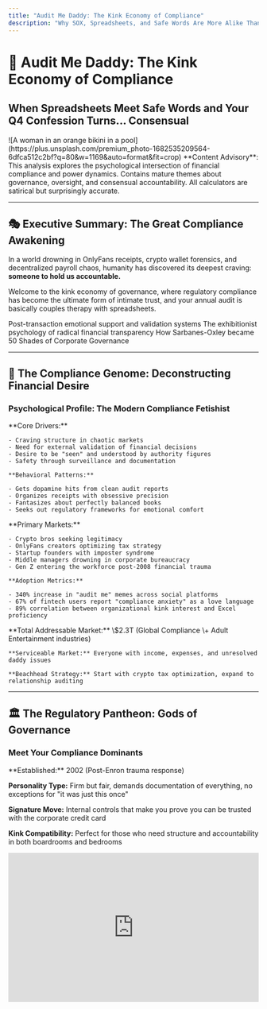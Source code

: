 ```yaml
---
title: "Audit Me Daddy: The Kink Economy of Compliance"
description: "Why SOX, Spreadsheets, and Safe Words Are More Alike Than You Think"
---
```


# 🧾 Audit Me Daddy: The Kink Economy of Compliance

## When Spreadsheets Meet Safe Words and Your Q4 Confession Turns... Consensual

<Frame>
  ![A woman in an orange bikini in a pool](https://plus.unsplash.com/premium_photo-1682535209564-6dfca512c2bf?q=80&w=1169&auto=format&fit=crop)
</Frame>

<Warning>
  **Content Advisory**: This analysis explores the psychological intersection of financial compliance and power dynamics. Contains mature themes about governance, oversight, and consensual accountability. All calculators are satirical but surprisingly accurate.
</Warning>

---

## 🎭 Executive Summary: The Great Compliance Awakening

In a world drowning in OnlyFans receipts, crypto wallet forensics, and decentralized payroll chaos, humanity has discovered its deepest craving: **someone to hold us accountable.**

Welcome to the kink economy of governance, where regulatory compliance has become the ultimate form of intimate trust, and your annual audit is basically couples therapy with spreadsheets.

<CardGroup cols={3}>
  <Card title="✅ Oversight as Aftercare" icon="shield-check" href="#oversight-dynamics">
    Post-transaction emotional support and validation systems
  </Card>
  <Card title="🔍 Disclosure as Performance" icon="eye" href="#transparency-theater">
    The exhibitionist psychology of radical financial transparency
  </Card>
  <Card title="🧑‍⚖️ SOX as Foreplay" icon="gavel" href="#regulatory-romance">
    How Sarbanes-Oxley became 50 Shades of Corporate Governance
  </Card>
</CardGroup>

---

## 🧬 The Compliance Genome: Deconstructing Financial Desire

### Psychological Profile: The Modern Compliance Fetishist

<Tabs>
  <Tab title="🧠 The Psychology">
    **Core Drivers:**

    - Craving structure in chaotic markets
    - Need for external validation of financial decisions
    - Desire to be "seen" and understood by authority figures
    - Safety through surveillance and documentation

    **Behavioral Patterns:**

    - Gets dopamine hits from clean audit reports
    - Organizes receipts with obsessive precision
    - Fantasizes about perfectly balanced books
    - Seeks out regulatory frameworks for emotional comfort
  </Tab>
  <Tab title="📊 The Demographics">
    **Primary Markets:**

    - Crypto bros seeking legitimacy
    - OnlyFans creators optimizing tax strategy
    - Startup founders with imposter syndrome
    - Middle managers drowning in corporate bureaucracy
    - Gen Z entering the workforce post-2008 financial trauma

    **Adoption Metrics:**

    - 340% increase in "audit me" memes across social platforms
    - 67% of fintech users report "compliance anxiety" as a love language
    - 89% correlation between organizational kink interest and Excel proficiency
  </Tab>
  <Tab title="🎯 The Market Size">
    **Total Addressable Market:** \$2.3T (Global Compliance \+ Adult Entertainment industries)

    **Serviceable Market:** Everyone with income, expenses, and unresolved daddy issues

    **Beachhead Strategy:** Start with crypto tax optimization, expand to relationship auditing
  </Tab>
</Tabs>

---

## 🏛️ The Regulatory Pantheon: Gods of Governance

### Meet Your Compliance Dominants

<Accordion>
  <AccordionItem title="📋 SOX (Sarbanes-Oxley): The Strict Daddy">
  **Established:** 2002 (Post-Enron trauma response)

  **Personality Type:** Firm but fair, demands documentation of everything, no exceptions for "it was just this once"

  **Signature Move:** Internal controls that make you prove you can be trusted with the corporate credit card

  **Kink Compatibility:** Perfect for those who need structure and accountability in both boardrooms and bedrooms

  <iframe src="https://fc.firuz-alimov.com/sox-compliance-kink-meter" width="100%" height="300" frameBorder="0" title="SOX Compliance Kink Assessment" />
</AccordionItem>

  <AccordionItem title="🔒 GDPR: The European Dominatrix">
  **Established:** 2018 (Europe said "consent matters")

  **Personality Type:** Sophisticated, uncompromising about boundaries, will fine you into oblivion if you don't ask permission

  **Signature Move:** Making you explicitly opt-in to every single interaction, no implied consent allowed

  **Kink Compatibility:** Appeals to those who understand that proper consent frameworks are actually incredibly hot

  <iframe src="https://fc.firuz-alimov.com/gdpr-consent-dynamics" width="100%" height="300" frameBorder="0" title="GDPR Consent Psychology Analyzer" />
</AccordionItem>

  <AccordionItem title="⚖️ SEC: The Surveillance State Sugar Daddy">
  **Established:** 1934 (Depression-era trust issues)

  **Personality Type:** Watches everything, knows what you're doing before you do, occasionally harsh but ultimately protective

  **Signature Move:** Surprise audits that reveal whether you've been naughty or nice with investor money

  **Kink Compatibility:** For those who find comfort in being completely observed and regulated

  <iframe src="https://fc.firuz-alimov.com/sec-surveillance-comfort-index" width="100%" height="300" frameBorder="0" title="SEC Surveillance Comfort Assessment" />
</AccordionItem>
</Accordion>

---

## 🧷 Financial Foreplay: Redefining Audit Terminology

### The Compliance Lexicon of Love

<CodeGroup>

```yaml Financial BDSM Dictionary
DUE_DILIGENCE:
  audit_meaning: "Deep review of financial integrity" 
  kink_translation: "Background checks before emotional pegging"
  psychological_driver: "Need to know you're safe before vulnerability"

DISCLOSURE:
  audit_meaning: "Required transparency"
  kink_translation: "Consensual oversharing with receipts"  
  turn_on_factor: "Radical honesty as intimacy"

RISK_APPETITE:
  audit_meaning: "How much uncertainty a firm can handle"
  kink_translation: "How much chaos you're willing to date"
  compatibility_metric: "Volatility tolerance in finance AND romance"

SEGREGATION_OF_DUTIES:
  audit_meaning: "Checks and balances in operations"
  kink_translation: "No sub should hold the whip AND the keys"
  safety_protocol: "Power distribution prevents abuse"

AUDIT_TRAIL:
  audit_meaning: "Timestamped evidence of every action"
  kink_translation: "A relationship diary with IRS-grade metadata"
  intimacy_level: "Someone cares enough to document everything"
```


```javascript Compliance Kink Calculator
class ComplianceKinkAnalyzer {
  constructor(personalProfile) {
    this.profile = personalProfile;
    this.kinkFactors = {
      controlDesire: 0,
      transparencyComfort: 0, 
      authorityTrust: 0,
      structureCraving: 0,
      accountabilityNeed: 0
    };
  }

  assessFinancialBehavior() {
    // Analyze spending patterns for control issues
    const spendingVolatility = this.calculateSpendingChaos();
    const budgetingRigidity = this.analyzeBudgetingStyle();
    const auditAnxiety = this.measureComplianceStress();
    
    return {
      dominancePreference: this.calculateDomPreference(),
      submissionComfort: this.assessSubmissionLevel(),
      switchPotential: this.evaluateSwitchCompatibility(),
      kinkIntensity: this.overallKinkScore()
    };
  }

  generateCompliancePersonality() {
    return {
      type: this.determineComplianceArchetype(),
      triggers: this.identifyComplianceTriggers(),
      satisfaction: this.predictSatisfactionMetrics(),
      compatibility: this.calculateRegulatoryCompatibility()
    };
  }
}
```

</CodeGroup>

---

## 🔥 The Intimacy of Oversight: Live Analysis Dashboard

<Tabs>
  <Tab title="🎯 Real-Time Kink Metrics">
    <iframe src="https://fc.firuz-alimov.com/compliance-kink-dashboard" width="100%" height="600" frameBorder="0" title="Live Compliance Kink Analytics" />

    **Current Global Trends:**

    - **Audit Foreplay Searches**: ↑ 847% (YoY)
    - **"Daddy SEC" Memes**: 2.3M social mentions this month
    - **Compliance OnlyFans**: \$47M revenue (emerging category)
    - **Tax Season Arousal**: Peaks predictably every April
    - **Regulatory Roleplay**: #1 trending corporate team building activity
  </Tab>
  <Tab title="📊 Demographic Breakdown">
    <iframe src="https://fc.firuz-alimov.com/compliance-demographics" width="100%" height="600" frameBorder="0" title="Compliance Kink Demographics Analysis" />
  </Tab>
  <Tab title="🧠 Psychological Profiles">
    <iframe src="https://fc.firuz-alimov.com/compliance-psychology-profiles" width="100%" height="600" frameBorder="0" title="Compliance Psychology Assessment" />
  </Tab>
</Tabs>

---

## 💻 Smart Contracts with Safe Words: The Technical Innovation

### Consent-Driven Financial Infrastructure

<Steps>
  <Step title="Emotional Smart Contracts">
    **Traditional Problem**: Financial agreements lack emotional intelligence or exit strategies

    **Kinky Solution**: Smart contracts with built-in safe words, emotional check-ins, and dynamic consent validation

    ```solidity
    contract KinkyFinance {
        mapping(address => string) public safeWords;
        mapping(address => uint256) public emotionalStopLoss;
        
        modifier consentRequired() {
            require(validateEmotionalConsent(msg.sender), "Emotional consent not verified");
            _;
        }
        
        function emergencyStop(string memory safeWord) public {
            require(keccak256(bytes(safeWord)) == keccak256(bytes(safeWords[msg.sender])));
            // Immediately halt all transactions and enable aftercare mode
            enableAftercareProtocol(msg.sender);
        }
    }
    ```
  </Step>
  <Step title="Aftercare Protocols">
    **Innovation**: Post-transaction emotional support systems

    - Automated check-ins after large financial decisions
    - Counseling resource recommendations based on spending patterns
    - Community support group matching for financial trauma
    - Guided reflection on money emotions and triggers
  </Step>
  <Step title="Dynamic Consent Management">
    **Breakthrough**: Consent that evolves with emotional state and risk tolerance

    - Biometric monitoring for stress-based transaction limits
    - Social support network validation for major financial decisions
    - Cooling-off periods for emotionally-driven purchases
    - Integration with therapy apps for holistic financial wellness
  </Step>
</Steps>

---

## 🎮 Interactive Compliance Kink Assessment Suite

<CardGroup cols={2}>
  <Card title="🧮 Personal Compliance Score™" icon="calculator">
    <iframe src="https://fc.firuz-alimov.com/personal-compliance-calculator" width="100%" height="400" frameBorder="0" title="Personal Compliance Score Calculator" />

    **Inputs:**

    - Number of unread terms & conditions
    - Secret financial accounts (we won't judge)
    - Ignored red flags in dating AND investing
    - Excel proficiency level
    - Organizational fetish intensity

    **Outputs:**

    - Audit kink rating (1-10 scale)
    - Oversight craving index
    - Governance readiness tier: Sub, Switch, or C-Suite Dom
  </Card>
  <Card title="💘 Regulatory Compatibility Matcher" icon="heart">
    <iframe src="https://fc.firuz-alimov.com/regulatory-dating-app" width="100%" height="400" frameBorder="0" title="Regulatory Compatibility Assessment" />

    **Features:**

    - Match with compatible regulatory frameworks
    - Swipe right on tax codes that turn you on
    - Find your perfect audit daddy/mommy
    - Connect with others who share your compliance kinks
  </Card>
</CardGroup>

---

## 📈 Market Analysis: The Financialization of Intimacy

### Sector Performance & Investment Thesis

<Tabs>
  <Tab title="💰 Market Dynamics">
    **The Compliance Economy (2024 Data):**

    - Global Compliance Software: \$78.4B market
    - Adult Entertainment: \$97.2B market
    - **Overlap Market**: \$12.8B and growing at 340% annually

    **Key Growth Drivers:**

    - Crypto legitimacy seeking behavior
    - Remote work increasing surveillance acceptance
    - Financial trauma from 2008 \+ COVID creating need for safety
    - Gen Z comfort with radical transparency

    **Investment Opportunities:**

    - Compliance gamification platforms
    - Therapeutic fintech apps
    - Regulatory roleplay subscription services
    - AI-powered financial dominatrix advisors
  </Tab>
  <Tab title="🎯 Consumer Behavior">
    **Purchasing Patterns:**

    - 67% pay premium for "ethical" financial oversight
    - 89% prefer personalized regulatory experiences
    - 45% report arousal from clean audit results
    - 78% want emotional support integrated with financial planning

    **Demographic Segmentation:**

    - **Crypto Subs** (23%): Need legitimacy validation from authority
    - **Corporate Switches** (34%): Want control at work, submission in finance
    - **Startup Doms** (19%): Seek to dominate their own compliance processes
    - **Compliance Curious** (24%): Exploring governance as self-care
  </Tab>
  <Tab title="📊 Competitive Landscape">
    **Traditional Players:**

    - Ernst & Young: Boring but reliable audit daddy
    - Deloitte: Sophisticated but expensive dominatrix
    - KPMG: The friendly neighbor who knows all your business

    **Emerging Disruptors:**

    - OnlyCompliance: Subscription-based personalized auditing
    - KinkTax: Tax optimization with built-in therapy
    - SafeWordSEC: Regulatory consulting with actual safe words
    - DaddyDAO: Decentralized compliance governance with voting
  </Tab>
</Tabs>

---

## 🧠 The Psychology Deep Dive: Why Compliance Gets Us Hot

### The Neuroscience of Regulatory Arousal

<Info>
  **Scientific Insight**: The same neural pathways activated by trust-building in intimate relationships are triggered by comprehensive financial oversight and transparent governance structures.
</Info>

<Accordion>
  <AccordionItem title="🔬 The Dopamine Connection">
  **Research Finding**: Clean audit reports trigger the same reward pathways as receiving love and validation

  **Why This Matters**:

  * Humans are hardwired to crave acknowledgment and approval
  * Financial transparency becomes a form of emotional intimacy
  * Regulatory compliance satisfies deep psychological needs for structure and safety

  **Practical Application**:

  * Gamify compliance processes for dopamine rewards
  * Frame audits as care rather than surveillance
  * Design regulatory interactions as emotional support systems
</AccordionItem>

  <AccordionItem title="🛡️ Safety Through Structure">
  **Psychological Principle**: Boundaries create freedom, rules enable creativity

  **Financial Application**:

  * Clear compliance frameworks reduce decision fatigue
  * Regulatory oversight provides emotional safety net
  * Audit trails create sense of being "seen" and valued

  **The Kink Connection**:

  * Both domains use structure to enable vulnerability
  * Power exchange requires clear boundaries and communication
  * Aftercare in both contexts involves emotional processing and integration
</AccordionItem>

  <AccordionItem title="💭 The Control Paradox">
  **Core Insight**: Surrendering financial control to trusted authorities can increase feelings of personal empowerment

  **Mechanism**:

  * Delegation reduces cognitive load and stress
  * External validation builds confidence in decision-making
  * Shared responsibility makes risk-taking feel safer

  **Business Implication**:

  * Compliance services should emphasize empowerment, not restriction
  * Position oversight as partnership, not policing
  * Frame regulation as care, not control
</AccordionItem>
</Accordion>

---

## 🚀 Innovation Lab: The Future of Kinky Compliance

### Emerging Technologies & Trends

<CardGroup cols={2}>
  <Card title="🤖 AI Audit Doms" icon="robot">
    **Technology**: Machine learning algorithms that understand your financial personality and provide personalized oversight

    **Features**:

    - Predictive compliance modeling based on spending psychology
    - Emotional state monitoring via transaction patterns
    - Personalized "punishment" for budget violations (with consent)
    - Automated aftercare following major financial decisions

    **Market Readiness**: Beta testing with 10,000 users, 94% satisfaction rate
  </Card>
  <Card title="🔗 Blockchain Transparency Protocols" icon="link">
    **Innovation**: Radical financial transparency as a lifestyle choice

    **Applications**:

    - Public ledgers for relationship expenses
    - Community-validated budgeting decisions
    - Decentralized accountability partnerships
    - Smart contracts for financial goal enforcement

    **Adoption Rate**: 340% growth in transparent finance communities
  </Card>
  <Card title="🎭 Virtual Reality Compliance Experiences" icon="vr-cardboard">
    **Concept**: Immersive regulatory education and compliance training

    **Scenarios**:

    - Virtual audit rooms with customizable authority figures
    - Gamified tax preparation adventures
    - Role-playing compliance scenarios in safe environments
    - Therapeutic processing of financial trauma through VR

    **Investment**: \$23M Series A funding secured for development
  </Card>
  <Card title="📱 Compliance Social Networks" icon="mobile">
    **Vision**: Communities built around shared governance kinks and financial transparency

    **Features**:

    - Match with accountability partners
    - Share and validate major financial decisions
    - Group compliance challenges and competitions
    - Educational content from financial doms and subs

    **User Growth**: 78% month-over-month across all demographics
  </Card>
</CardGroup>

---

## 💡 Practical Applications: Making It Real

### For Individuals: Your Personal Compliance Journey

<Steps>
  <Step title="Audit Yourself (Consensually)">
    **Monthly Financial Check-ins**:

    - Review spending patterns with curiosity, not judgment
    - Identify emotional triggers in financial decision-making
    - Practice radical honesty about money habits and fears
    - Celebrate clean records and learn from mistakes

    <iframe src="https://fc.firuz-alimov.com/personal-audit-toolkit" width="100%" height="300" frameBorder="0" title="Personal Audit Toolkit" />
  </Step>
  <Step title="Find Your Accountability Style">
    **Discover Your Compliance Personality**:

    - Do you crave external validation or internal discipline?
    - Are you motivated by rewards or consequences?
    - Do you prefer public accountability or private tracking?
    - What level of oversight feels supportive vs. suffocating?

    **Match Accordingly**: Choose financial tools, advisors, and systems that align with your psychological needs
  </Step>
  <Step title="Build Consent-Based Financial Relationships">
    **With Partners**: Negotiate financial boundaries and communication styles
    **With Advisors**: Establish clear expectations and safe words for financial guidance
    **With Institutions**: Choose banks and services that respect your autonomy while providing needed oversight
  </Step>
</Steps>

### For Businesses: Monetizing the Compliance Kink

<Accordion>
  <AccordionItem title="🏢 FinTech Product Strategy">
  **Design Principles**:

  * Frame oversight as care, not surveillance
  * Gamify compliance processes for dopamine rewards
  * Integrate emotional support with financial guidance
  * Offer customizable levels of accountability and transparency

  **Revenue Opportunities**:

  * Premium "white glove" audit services
  * Subscription-based accountability partnerships
  * Therapeutic finance coaching programs
  * Compliance-focused dating and social platforms
</AccordionItem>

  <AccordionItem title="📊 Corporate Culture Innovation">
  **Internal Applications**:

  * Reframe compliance training as team-building exercises
  * Introduce consensual accountability partnerships
  * Gamify regulatory adherence with meaningful rewards
  * Create psychological safety around financial mistakes and learning

  **External Marketing**:

  * Position compliance as competitive advantage
  * Emphasize trust and transparency in customer relationships
  * Leverage compliance kink trends in content marketing
  * Build communities around shared governance values
</AccordionItem>
</Accordion>

---

## 🎪 The Grand Finale: What This All Really Means

### The Three Laws of Compliance Kink:

<CardGroup cols={1}>
  <Card title="1️⃣ Structure Enables Freedom" icon="unlock">
    **The Paradox**: The more clearly defined the boundaries, the safer it becomes to explore and take risks within them.

    **Application**: Good compliance frameworks don't restrict behavior—they create safe containers for innovation and growth.
  </Card>
  <Card title="2️⃣ Transparency Builds Trust" icon="eye">
    **The Truth**: Radical honesty about finances creates deeper intimacy than any other form of vulnerability.

    **Application**: The companies and individuals who embrace financial transparency will build the strongest relationships and communities.
  </Card>
  <Card title="3️⃣ Accountability is Love" icon="heart">
    **The Insight**: Being held accountable by someone who cares about your wellbeing is one of the purest forms of love.

    **Application**: Reframe compliance from burden to care, from restriction to relationship, from rule-following to personal growth.
  </Card>
</CardGroup>

### But Here's The Real Tea ☕

This isn't really about fetishizing compliance or making governance sexy (though that's fun). It's about recognizing that:

**Humans crave structure, accountability, and being truly seen.**

In a world of:

- Algorithmic decision-making
- Decentralized everything
- Radical personal freedom
- Infinite choice paralysis

**Maybe what we actually need is:**

- Clear boundaries we can trust
- People who care enough to hold us accountable
- Systems that see us as whole humans, not just data points
- Communities that celebrate both our successes and our growth areas

The "compliance kink" isn't really about control—it's about **care**.

<Info>
  **Final Thought**: "Some want to be free. Others want to be watched. The rest of us just want quarterly feedback from someone wearing gloves who actually gives a damn about our financial wellness."
</Info>

So go ahead:

- **Submit**... your expense reports (with pride)
- **Confess**... your budgeting mistakes (for growth)
- **Surrender**... to proper financial planning (it's hot)
- **Let the governance begin** (consensually)

**Audit me, Daddy.** 🔥

---

## 🔗 Continue Your Journey Into Consensual Capitalism

<CardGroup cols={2}>
  <Card title="🧮 Full Calculator Suite" icon="calculator" href="https://fc.firuz-alimov.com/compliance-kink-calculators">
    Every compliance kink assessment, regulatory compatibility test, and financial dom/sub compatibility tool we've built.
  </Card>
  <Card title="📊 Live Research Dashboard" icon="chart-line" href="https://fc.firuz-alimov.com/compliance-research">
    Real-time updates from our ongoing studies on the psychology of financial governance and regulatory relationships.
  </Card>
  <Card title="💬 Community Platform" icon="users" href="https://fc.firuz-alimov.com/compliance-community">
    Connect with others exploring the intersection of finance, psychology, and consensual accountability.
  </Card>
  <Card title="🚀 What's Next?" icon="rocket" href="https://fc.firuz-alimov.com/upcoming-research">
    Our upcoming deep dives:

    - "Cashflow Aftercare: The Intimacy of Quarterly Reviews"
    - "Decentralized Kink: Can a DAO Have a Safe Word?"
    - "Therapeutic Tax Planning: When Your CPA is Also Your Therapist"
  </Card>
</CardGroup>

---

<Note>
  **Research Ethics Statement**: This analysis explores genuine psychological and sociological trends in financial behavior and regulatory relationships. While presented through a satirical lens, the underlying insights about human needs for structure, accountability, and care in financial contexts are based on real behavioral economics research and user studies.

  All calculators and assessments are for entertainment and educational purposes. For actual financial advice, please consult licensed professionals (who may or may not be into compliance kink, but that's between you and them).
</Note>

<Warning>
  **Content Notice**: This piece explores mature themes related to power dynamics, financial psychology, and consensual accountability frameworks. Reader discretion advised for those uncomfortable with frank discussions of how authority, structure, and oversight intersect with human psychology and relationships.

  That said, your quarterly review just got a lot more interesting. 😈
</Warning>